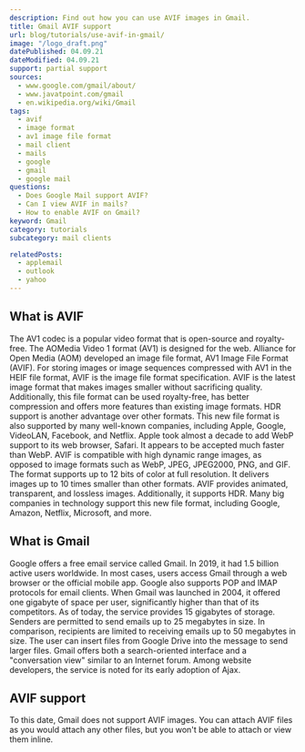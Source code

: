```yaml
---
description: Find out how you can use AVIF images in Gmail.
title: Gmail AVIF support
url: blog/tutorials/use-avif-in-gmail/
image: "/logo_draft.png"
datePublished: 04.09.21
dateModified: 04.09.21
support: partial support
sources:
  - www.google.com/gmail/about/
  - www.javatpoint.com/gmail
  - en.wikipedia.org/wiki/Gmail
tags:
  - avif
  - image format
  - av1 image file format
  - mail client
  - mails
  - google
  - gmail
  - google mail
questions:
  - Does Google Mail support AVIF?
  - Can I view AVIF in mails?
  - How to enable AVIF on Gmail?
keyword: Gmail
category: tutorials
subcategory: mail clients

relatedPosts:
  - applemail
  - outlook
  - yahoo
---
```


## What is AVIF

The AV1 codec is a popular video format that is open-source and royalty-free. The AOMedia Video 1 format (AV1) is designed for the web. Alliance for Open Media (AOM) developed an image file format, AV1 Image File Format (AVIF). For storing images or image sequences compressed with AV1 in the HEIF file format, AVIF is the image file format specification. AVIF is the latest image format that makes images smaller without sacrificing quality. Additionally, this file format can be used royalty-free, has better compression and offers more features than existing image formats. HDR support is another advantage over other formats. This new file format is also supported by many well-known companies, including Apple, Google, VideoLAN, Facebook, and Netflix. Apple took almost a decade to add WebP support to its web browser, Safari. It appears to be accepted much faster than WebP. AVIF is compatible with high dynamic range images, as opposed to image formats such as WebP, JPEG, JPEG2000, PNG, and GIF. The format supports up to 12 bits of color at full resolution. It delivers images up to 10 times smaller than other formats. AVIF provides animated, transparent, and lossless images. Additionally, it supports HDR. Many big companies in technology support this new file format, including Google, Amazon, Netflix, Microsoft, and more.

## What is Gmail

Google offers a free email service called Gmail. In 2019, it had 1.5 billion active users worldwide. In most cases, users access Gmail through a web browser or the official mobile app. Google also supports POP and IMAP protocols for email clients. When Gmail was launched in 2004, it offered one gigabyte of space per user, significantly higher than that of its competitors. As of today, the service provides 15 gigabytes of storage. Senders are permitted to send emails up to 25 megabytes in size.
In comparison, recipients are limited to receiving emails up to 50 megabytes in size. The user can insert files from Google Drive into the message to send larger files. Gmail offers both a search-oriented interface and a "conversation view" similar to an Internet forum. Among website developers, the service is noted for its early adoption of Ajax.

## AVIF support

To this date, Gmail does not support AVIF images. You can attach AVIF files as you would attach any other files, but you won't be able to attach or view them inline.
